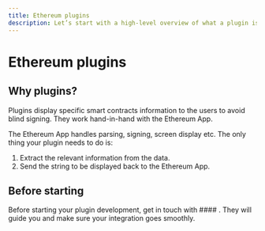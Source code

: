 ```yaml
---
title: Ethereum plugins
description: Let’s start with a high-level overview of what a plugin is, how it interacts with the Ethereum app, and the steps required to write your plugin.
---
```


# Ethereum plugins

## Why plugins?

Plugins display specific smart contracts information to the users to avoid blind signing. They work hand-in-hand with the Ethereum App.

The Ethereum App handles parsing, signing, screen display etc. The only thing your plugin needs to do is:

1. Extract the relevant information from the data.
2. Send the string to be displayed back to the Ethereum App.

## Before starting

Before starting your plugin development, get in touch with #### . They will guide you and make sure your integration goes smoothly.
